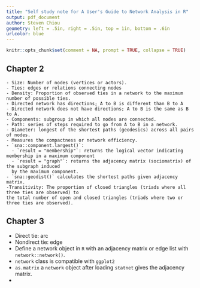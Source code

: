 ```yaml
---
title: "Self study note for A User's Guide to Network Analysis in R"
output: pdf_document
author: Steven Chiou
geometry: left = .5in, right = .5in, top = 1in, bottom = .6in
urlcolor: blue
---
```


```R
knitr::opts_chunk$set(comment = NA, prompt = TRUE, collapse = TRUE)
```

## Chapter 2
    - Size: Number of nodes (vertices or actors). 
    - Ties: edges or relations connecting nodes
    - Density: Proportion of observed ties in a network to the maximum number of possible ties.
    - Directed network has directions; A to B is different than B to A
    - Directed network does not have directions; A to B is the same as B to A.
    - Components: subgroup in which all nodes are connected. 
    - Path: series of steps required to go from A to B in a network. 
    - Diameter: longest of the shortest paths (geodesics) across all pairs of nodes.
    - Measures the compactness or network efficiency. 
    - `sna::component.largest()`: 
      - `result = "membership"`: returns the logical vector indicating membership in a maximum component 
      - `result = "graph"`: returns the adjacency matrix (sociomatrix) of the subgraph induced 
      by the maximum component.
    - `sna::geodist()` calculates the shortest paths given adjacency matrix.
    -Transitivity: The proportion of closed triangles (triads where all three ties are observed) to 
    the total number of open and closed triangles (triads where two or three ties are observed).

## Chapter 3
  - Direct tie: arc
  - Nondirect tie: edge
  - Define a network object in `R` with an adjacency matrix or edge list with `network::network()`.
  - `network` class is compatible with `ggplot2`
  - `as.matrix` a `network` object after loading `statnet` gives the adjacency matrix.
  - 